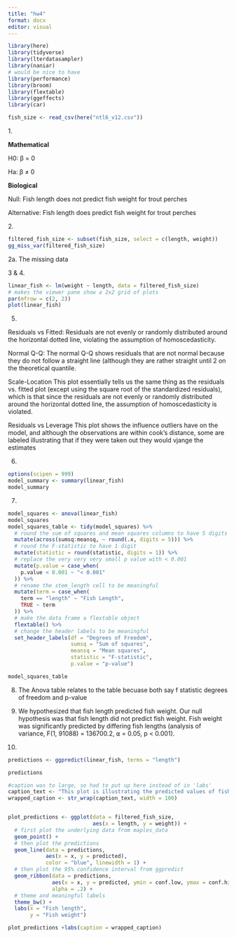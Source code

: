 ```yaml
---
title: "hw4"
format: docx
editor: visual
---
```


```r
library(here)
library(tidyverse)
library(lterdatasampler)
library(naniar)
# would be nice to have
library(performance)
library(broom)
library(flextable)
library(ggeffects)
library(car)

fish_size <- read_csv(here("ntl6_v12.csv"))
```

1\.

**Mathematical**

H0: β = 0

Ha: β ≠ 0

**Biological**

Null: Fish length does not predict fish weight for trout perches

Alternative: Fish length does predict fish weight for trout perches

2\.

```r
filtered_fish_size <- subset(fish_size, select = c(length, weight))
gg_miss_var(filtered_fish_size)
```

2a. The missing data

3 & 4.

```r
linear_fish <- lm(weight ~ length, data = filtered_fish_size)
# makes the viewer pane show a 2x2 grid of plots
par(mfrow = c(2, 2))
plot(linear_fish)
```

5.  

Residuals vs Fitted: Residuals are not evenly or randomly distributed around the horizontal dotted line, violating the assumption of homoscedasticity.

Normal Q-Q: The normal Q-Q shows residuals that are not normal because they do not follow a straight line (although they are rather straight until 2 on the theoretical quantile.

Scale-Location This plot essentially tells us the same thing as the residuals vs. fitted plot (except using the square root of the standardized residuals), which is that since the residuals are not evenly or randomly distributed around the horizontal dotted line, the assumption of homoscedasticity is violated.

Residuals vs Leverage This plot shows the influence outliers have on the model, and although the observations are within cook's distance, some are labeled illustrating that if they were taken out they would vjange the estimates

6.  

```r
options(scipen = 999)
model_summary <- summary(linear_fish)
model_summary

```

7.  

```r
model_squares <- anova(linear_fish)
model_squares
model_squares_table <- tidy(model_squares) %>% 
  # round the sum of squares and mean squares columns to have 5 digits (could be less)
  mutate(across(sumsq:meansq, ~ round(.x, digits = 5))) %>% 
  # round the F-statistic to have 1 digit
  mutate(statistic = round(statistic, digits = 1)) %>% 
  # replace the very very very small p value with < 0.001
  mutate(p.value = case_when(
    p.value < 0.001 ~ "< 0.001"
  )) %>% 
  # rename the stem_length cell to be meaningful
  mutate(term = case_when(
    term == "length" ~ "Fish Length",
    TRUE ~ term
  )) %>% 
  # make the data frame a flextable object
  flextable() %>% 
  # change the header labels to be meaningful
  set_header_labels(df = "Degrees of Freedom", 
                    sumsq = "Sum of squares",
                    meansq = "Mean squares",
                    statistic = "F-statistic",
                    p.value = "p-value")

model_squares_table

```

8.  The Anova table relates to the table becuase both say f statistic degrees of freedom and p-value

9.  We hypothesized that fish length predicted fish weight. Our null hypothesis was that fish length did not predict fish weight. Fish weight was significantly predicted by differing fish lengths (analysis of variance, F(1, 91088) = 136700.2, ⍺ = 0.05, p \< 0.001).

10. 

```r

predictions <- ggpredict(linear_fish, terms = "length")

predictions

#caption was to large, so had to put up here instead of in 'labs'
caption_text <- "This plot is illustrating the predicted values of fish weight (assuming a certain fish length) within a 95% confidence level. The blue line shows the trend line for the correlation between the length and weight."
wrapped_caption <- str_wrap(caption_text, width = 100)


plot_predictions <- ggplot(data = filtered_fish_size, 
                           aes(x = length, y = weight)) +
  # first plot the underlying data from maples_data
  geom_point() +
  # then plot the predictions
  geom_line(data = predictions, 
            aes(x = x, y = predicted), 
            color = "blue", linewidth = 1) +
  # then plot the 95% confidence interval from ggpredict
  geom_ribbon(data = predictions, 
              aes(x = x, y = predicted, ymin = conf.low, ymax = conf.high), 
              alpha = .2) +
  # theme and meaningful labels
  theme_bw() +
  labs(x = "Fish length",
       y = "Fish weight")

plot_predictions +labs(caption = wrapped_caption) 
```

